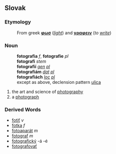 ==Slovak==
===Etymology===
:From greek '''[[φωσ]]''' (''[[light]]'') and '''[[γραφειν]]''' (''to [[write]]'')
<!-- At least I hope I got the Greek letters right, if not, please correct -->
===Noun===
:'''fotografia''' ''f'', '''fotografie''' ''pl''
:'''fotografi''' ''stem''
:'''fotografií''' ''[[genitive|gen]] [[plural|pl]]''
:'''fotografiám''' ''[[dative|dat]] [[plural|pl]]''
:'''fotografiách''' ''[[locative|loc]] [[plural|pl]]''
:except as above, declension pattern [[Slovak declension pattern ulica|ulica]]
# the art and science of [[photography]]
# a [[photograph]]
===Derived Words===
* [[fotiť]] ''v''
* [[fotka#Slovak|fotka]] ''f''
* [[fotoaparát]] ''m''
* [[fotograf#Slovak|fotograf]] ''m''
* [[fotografický]] -á -é
* [[fotografovať]]